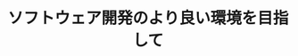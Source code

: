 ﻿---
title: "ソフトウェア開発のより良い環境を目指して"
category: "情報理工学院"
vol: 16
interviewee: "佐伯 元司 "
url: ""
tags: ["環境","ソフトウェア"]
pdf: "16-7.pdf"
career: ""
preface: ""
---
